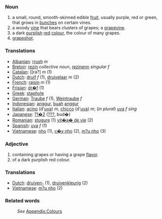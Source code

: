 ===Noun===
#a small, round, smooth-skinned edible [[fruit]], usually purple, red or green, that grows in [[bunch]]es on certain vines.
#a woody [[vine]] that bears clusters of grapes; a [[grapevine]].
#a dark [[purple|purplish]] [[red]] [[color|colour]], the colour of many grapes.
#[[grapeshot]].

=== Translations ===
*[[Albanian]]: [[rrush]] ''m''
*[[Breton]]: [[rezin]] ''collective noun'', [[rezinenn]] ''singular f''
*[[Catalan]]: [[ra?] ''m'' (1)
*[[Dutch]]: [[druif]] ''f'' (1), [[druivelaar]] ''m'' (2)
*[[French]]: [[raisin]] ''m'' (1)
*[[Frisian]]: [[dr�f]] (1)
*[[Greek]]: [[staphyle]]
*[[German]]: [[Traube]] ''f'' (1), [[Weintraube]] ''f''
*[[Indonesian]]: [[anggur]], [[buah]] [[anggur]]
*[[Italian]]: [[acino]] (d'[[uva]]) ''m'', [[chicco]] (d'[[uva]]) ''m''; (''in plural'') [[uva]] ''f sing''
*[[Japanese]]: [[?1�2]] ([[???]], bud�)
*[[Romanian]]: [[stugure]] (1) [[vit�a� de vie]] (2)
*[[Spanish]]: [[uva]] ''f'' (1)
*[[Vietnamese]]: [[nho]] (1), [[c�y nho]] (2), [[m?u nho]] (3)

=== Adjective===
#containing grapes or having a grape [[flavor]].
#of a dark purplish red colour.

=== Translations ===
*[[Dutch]]: [[druiven-]] (1), [[druivenkleurig]] (2)
*[[Vietnamese]]: [[m?u nho]] (2)

===Related words===
:''See'' [[Wiktionary_Appendix:Colours|Appendix:Colours]]